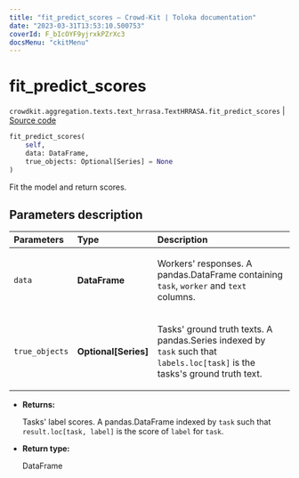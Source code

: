 ```yaml
---
title: "fit_predict_scores — Crowd-Kit | Toloka documentation"
date: "2023-03-31T13:53:10.500753"
coverId: F_bIcOYF9yjrxkPZrXc3
docsMenu: "ckitMenu"
---
```


# fit_predict_scores

`crowdkit.aggregation.texts.text_hrrasa.TextHRRASA.fit_predict_scores` | [Source code](https://github.com/Toloka/crowd-kit/blob/v1.2.1/crowdkit/aggregation/texts/text_hrrasa.py#L58)

```python
fit_predict_scores(
    self,
    data: DataFrame,
    true_objects: Optional[Series] = None
)
```

Fit the model and return scores.

## Parameters description

| Parameters | Type | Description |
| :----------| :----| :-----------|
`data`|**DataFrame**|<p>Workers' responses. A pandas.DataFrame containing `task`, `worker` and `text` columns.</p>
`true_objects`|**Optional\[Series\]**|<p>Tasks' ground truth texts. A pandas.Series indexed by `task` such that `labels.loc[task]` is the tasks's ground truth text.</p>

* **Returns:**

  Tasks' label scores.
A pandas.DataFrame indexed by `task` such that `result.loc[task, label]`
is the score of `label` for `task`.

* **Return type:**

  DataFrame
